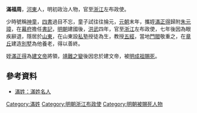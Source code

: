 '''滿福周'''，[[河東|河東]]人，明初政治人物，官至[[浙江|浙江]]左布政使。

少時號稱[[神童|神童]]，[[四書|四書]]過目不忘，童子試往往掄元，[[元朝|元朝]]末年，攜姪[[滿正得|滿正得]]歸附[[朱元璋|朱元璋]]，在[[幕府|幕府]]擔任[[書記|書記]]，[[明朝|明朝]]建國後，[[洪武|洪武]]四年，官至[[浙江|浙江]]左布政使，七年後因為眼疾辭退，隱居於[[山東|山東]]，在山東設[[私塾|私塾]]授徒為生，教授[[五經|五經]]，當地[[門閥|門閥]]敬重之，在[[章丘|章丘]]建造[[別墅|別墅]]為他養老，得以善終。

姪[[滿正得|滿正得]]為[[建文帝|建文帝]]將領，[[靖難之變|靖難之變]]後因忠於建文帝，被[[明成祖|明成祖]][[賜死|賜死]]。

==參考資料==
*[http://www.mylastname.com.cn/zupu.php?z=8985 滿姓：滿姓名人]{{dead link|date=2018年3月 |bot=InternetArchiveBot |fix-attempted=yes }}


[[Category:滿姓|Category:滿姓]]
[[Category:明朝浙江布政使|Category:明朝浙江布政使]]
[[Category:明朝被賜死人物|Category:明朝被賜死人物]]